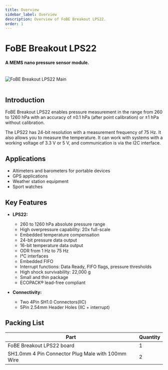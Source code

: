 ```yaml
---
title: Overview
sidebar_label: Overview
description: Overview of FoBE Breakout LPS22.
order: 1
---
```


# FoBE Breakout LPS22

#### A MEMS nano pressure sensor module.

<br/>
<div style={{ textAlign: 'center' }}>
  <img src="/img/products/f2202-1a.main.png" alt="FoBE Breakout LPS22 Main" style={{ width: '80%', height: 'auto' }} />
</div>
<br/>

## Introduction

FoBE Breakout LPS22 enables pressure measurement in the range from 260 to 1260 hPa with an accuracy of ±0.1 hPa (after point calibration) or ±1 hPa without calibration. 

The LPS22 has 24-bit resolution with a measurement frequency of 75 Hz. It also allows you to measure the temperature. It can work with systems with a working voltage of 3.3 V or 5 V, and communication is via the I2C interface.

## Applications
- Altimeters and barometers for portable devices
- GPS applications
- Weather station equipment
- Sport watches

## Key Features

*   **LPS22:**
    - 260 to 1260 hPa absolute pressure range
    - High overpressure capability: 20x full-scale
    - Embedded temperature compensation
    - 24-bit pressure data output
    - 16-bit temperature data output
    - ODR from 1 Hz to 75 Hz
    - I²C interfaces
    - Embedded FIFO
    - Interrupt functions: Data Ready, FIFO flags, pressure thresholds
    - High shock survivability: 22,000 g
    - Small and thin package
    - ECOPACK® lead-free compliant

*   **Connectivity:**
    *   Two 4Pin SH1.0 Connectors(IIC)
    -  5Pin 2.54mm Header Holes (IIC + interrupt)


## Packing List

|Part                           |Quantity |
|-------------------------------|---------|
|FoBE Breakout LPS22 board |1        |
|SH1.0mm 4 Pin Connector Plug Male with 100mm Wire  |2        |